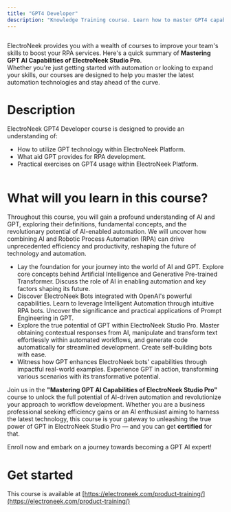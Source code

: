 ```yaml
---
title: "GPT4 Developer"
description: "Knowledge Training course. Learn how to master GPT4 capabilities of ElectroNeek Studio Pro."
---
```

<img className="block" src="images/files_readme_io/_cd43ed1_image.png" alt="" />

ElectroNeek provides you with a wealth of courses to improve your team's skills to boost your RPA services. Here's a quick summary of **Mastering GPT AI Capabilities of ElectroNeek Studio Pro**.  
Whether you're just getting started with automation or looking to expand your skills, our courses are designed to help you master the latest automation technologies and stay ahead of the curve.

# Description

ElectroNeek GPT4 Developer course is designed to provide an understanding of:

*   How to utilize GPT technology within ElectroNeek Platform.
*   What aid GPT provides for RPA development.
*   Practical exercises on GPT4 usage within ElectroNeek Platform.

<img className="block" src="images/files_readme_io/_431520b_workflow_generator.gif" alt="" />

# What will you learn in this course?

Throughout this course, you will gain a profound understanding of AI and GPT, exploring their definitions, fundamental concepts, and the revolutionary potential of AI-enabled automation. We will uncover how combining AI and Robotic Process Automation (RPA) can drive unprecedented efficiency and productivity, reshaping the future of technology and automation.

*   Lay the foundation for your journey into the world of AI and GPT. Explore core concepts behind Artificial Intelligence and Generative Pre-trained Transformer. Discuss the role of AI in enabling automation and key factors shaping its future.
*   Discover ElectroNeek Bots integrated with OpenAI's powerful capabilities. Learn to leverage Intelligent Automation through intuitive RPA bots. Uncover the significance and practical applications of Prompt Engineering in GPT.
*   Explore the true potential of GPT within ElectroNeek Studio Pro. Master obtaining contextual responses from AI, manipulate and transform text effortlessly within automated workflows, and generate code automatically for streamlined development. Create self-building bots with ease.
*   Witness how GPT enhances ElectroNeek bots' capabilities through impactful real-world examples. Experience GPT in action, transforming various scenarios with its transformative potential.

Join us in the **"Mastering GPT AI Capabilities of ElectroNeek Studio Pro"** course to unlock the full potential of AI-driven automation and revolutionize your approach to workflow development. Whether you are a business professional seeking efficiency gains or an AI enthusiast aiming to harness the latest technology, this course is your gateway to unleashing the true power of GPT in ElectroNeek Studio Pro — and you can get **certified** for that.

Enroll now and embark on a journey towards becoming a GPT AI expert!

# Get started

This course is available at [https://electroneek.com/product-training/](https://electroneek.com/product-training/)

